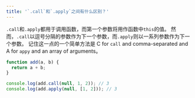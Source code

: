 ```yaml
---
title: '`.call`和`.apply`之间有什么区别？'
---
```


`.call`和`.apply`都用于调用函数，而第一个参数将用作函数中`this`的值。 然而，`.call`以逗号分隔的参数作为下一个参数，而`.apply`则以一系列参数作为下一个参数。 记住这一点的一个简单方法是 C for `call` and comma-separated and A for `appy` and an array of arguments。

```js
function add(a, b) {
  return a + b;
}

console.log(add.call(null, 1, 2)); // 3
console.log(add.apply(null, [1, 2])); // 3
```
